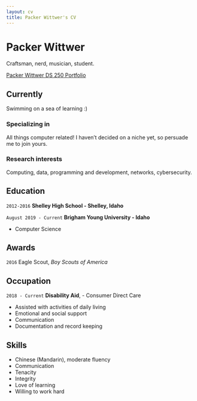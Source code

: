 ```yaml
---
layout: cv
title: Packer Wittwer's CV
---
```

# Packer Wittwer
Craftsman, nerd, musician, student.

<div id="webaddress">
<a href="https://musical-dollop-woqq181.pages.github.io/">Packer Wittwer DS 250 Portfolio</a>
</div>


## Currently

Swimming on a sea of learning :\)

### Specializing in

All things computer related! I haven't decided on a niche yet, so persuade me to join yours.


### Research interests

Computing, data, programming and development, networks, cybersecurity.


## Education

`2012-2016`
__Shelley High School - Shelley, Idaho__

`August 2019 - Current`
__Brigham Young University - Idaho__

- Computer Science

## Awards

`2016`
Eagle Scout, *Boy Scouts of America*


## Occupation

`2018 - Current`
__Disability Aid__, - Consumer Direct Care

- Assisted with activities of daily living 
- Emotional and social support
- Communication 
- Documentation and record keeping 

## Skills
- Chinese (Mandarin), moderate fluency
- Communication
- Tenacity
- Integrity
- Love of learning
- Willing to work hard

<!-- ### Footer

Last updated: May 2013 -->
